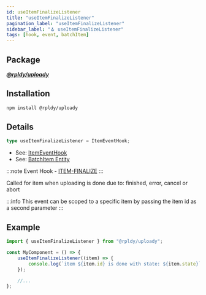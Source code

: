 ```yaml
---
id: useItemFinalizeListener
title: "useItemFinalizeListener"
pagination_label: "useItemFinalizeListener"
sidebar_label: "🪝 useItemFinalizeListener"
tags: [hook, event, batchItem]
---
```


## Package

**_[@rpldy/uploady](../../../packages/rpldy-uploady)_**

## Installation

```bash npm2yarn
npm install @rpldy/uploady
```

## Details

```typescript
type useItemFinalizeListener = ItemEventHook;
```

- See: [ItemEventHook](../../types#itemeventhook)
- See: [BatchItem Entity](../../entities#batchitem)

:::note
Event Hook - [ITEM-FINALIZE](../../events#itemFinalize)
:::

Called for item when uploading is done due to: finished, error, cancel or abort

:::info
This event can be scoped to a specific item by passing the item id as a second parameter
:::

## Example

```javascript
import { useItemFinalizeListener } from "@rpldy/uploady";

const MyComponent = () => {
    useItemFinalizeListener((item) => {
        console.log(`item ${item.id} is done with state: ${item.state}`);
    });

    //...
};
```
